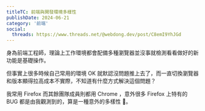 ```yaml
---
titleTC: 前端與開發環境多樣性
publishDate: 2024-06-21
category: '前端'
social:
  threads: https://www.threads.net/@webdong.dev/post/C8emI9YhJGd
---
```


身為前端工程師，理論上工作環境都會配備多種瀏覽器並沒事就檢測看看做好的新功能是基礎操作。

但事實上很多時候自己常用的環境 OK 就默認沒問題推上去了，而一直切換瀏覽器和版本顯得拉高成本不實際，不知道有什麼方式解決這個問題？

我常用 Firefox 而其餘團隊成員則都用 Chrome ，意外很多 Firefox 上特有的 BUG 都是由我觀測到的，算是一種意外的多樣性 🙂。
